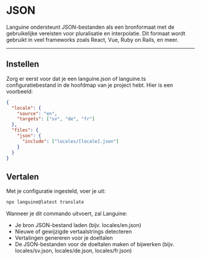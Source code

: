# JSON

Languine ondersteunt JSON-bestanden als een bronformaat met de gebruikelijke vereisten voor pluralisatie en interpolatie. Dit formaat wordt gebruikt in veel frameworks zoals React, Vue, Ruby on Rails, en meer.


---


## Instellen

Zorg er eerst voor dat je een languine.json of languine.ts configuratiebestand in de hoofdmap van je project hebt. Hier is een voorbeeld:

```json
{
  "locale": {
    "source": "en",
    "targets": ["sv", "de", "fr"]
  },
  "files": {
    "json": {
      "include": ["locales/[locale].json"]
    }
  }
}

```

## Vertalen

Met je configuratie ingesteld, voer je uit:

```bash
npx languine@latest translate
```

Wanneer je dit commando uitvoert, zal Languine:

- Je bron JSON-bestand laden (bijv. locales/en.json)
- Nieuwe of gewijzigde vertaalstrings detecteren
- Vertalingen genereren voor je doeltalen
- De JSON-bestanden voor de doeltalen maken of bijwerken (bijv. locales/sv.json, locales/de.json, locales/fr.json)
